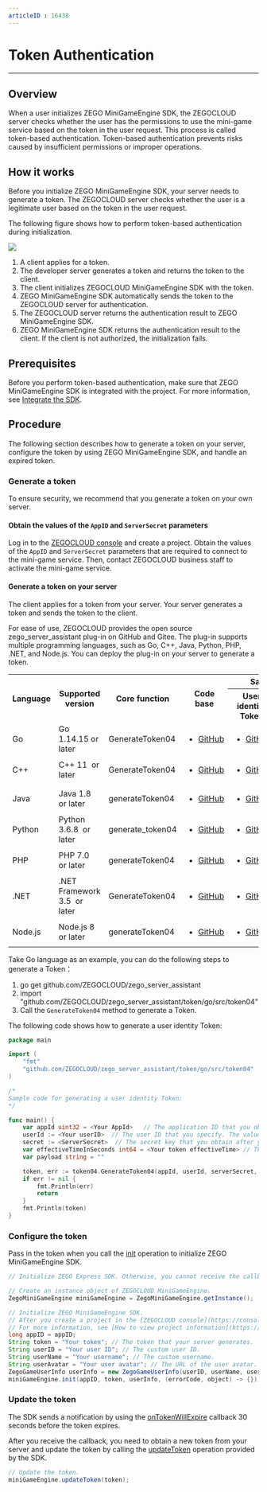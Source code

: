 ```yaml
---
articleID : 16438
---
```


# Token Authentication

---

## Overview

When a user initializes ZEGO MiniGameEngine SDK, the ZEGOCLOUD server checks whether the user has the permissions to use the mini-game service based on the token in the user request. This process is called token-based authentication. Token-based authentication prevents risks caused by insufficient permissions or improper operations.

## How it works

Before you initialize ZEGO MiniGameEngine SDK, your server needs to generate a token. The ZEGOCLOUD server checks whether the user is a legitimate user based on the token in the user request.

The following figure shows how to perform token-based authentication during initialization.

<Frame width="512" height="auto" caption="">
  <img src="https://doc-media.zego.im/sdk-doc/Pics/zegocloud/mini_game/TokenAuthentication1.png" />
</Frame>

1. A client applies for a token.
2. The developer server generates a token and returns the token to the client.
3. The client initializes ZEGOCLOUD MiniGameEngine SDK with the token.
4. ZEGO MiniGameEngine SDK automatically sends the token to the ZEGOCLOUD server for authentication.
5. The ZEGOCLOUD server returns the authentication result to ZEGO MiniGameEngine SDK.
6. ZEGO MiniGameEngine SDK returns the authentication result to the client. If the client is not authorized, the initialization fails.

## Prerequisites

Before you perform token-based authentication, make sure that ZEGO MiniGameEngine SDK is integrated with the project. For more information, see [Integrate the SDK](./Integrate%20SDK.mdx).

## Procedure

The following section describes how to generate a token on your server, configure the token by using ZEGO MiniGameEngine SDK, and handle an expired token.

###  Generate a token

<Warning title="Warning">

To ensure security, we recommend that you generate a token on your own server.

</Warning>

#### Obtain the values of the `AppID` and `ServerSecret` parameters

Log in to the [ZEGOCLOUD console](https://console.zegocloud.com) and create a project. Obtain the values of the `AppID` and `ServerSecret` parameters that are required to connect to the mini-game service. Then, contact ZEGOCLOUD business staff to activate the mini-game service.

#### Generate a token on your server

<Note title="Note">

The client applies for a token from your server. Your server generates a token and sends the token to the client.

</Note>

For ease of use, ZEGOCLOUD provides the open source zego_server_assistant plug-in on GitHub and Gitee. The plug-in supports multiple programming languages, such as Go, C++, Java, Python, PHP, .NET, and Node.js. You can deploy the plug-in on your server to generate a token.

<table>
  <tbody><tr>
    <th rowspan="2">Language</th>
    <th rowspan="2">Supported version</th>
    <th rowspan="2">Core function</th>
    <th rowspan="2">Code base</th>
    <th colspan="2">Sample code</th>
  </tr>
  <tr>
    <th>User identity Token</th>
    <th>User privilege Token</th>
  </tr>
  <tr>
    <td>Go</td>
    <td>Go 1.14.15 or later</td>
    <td>GenerateToken04</td>
    <td><ul><li><a target="_blank" href="https://github.com/ZEGOCLOUD/zego_server_assistant/blob/master/token/go/src/token04">GitHub</a></li></ul></td>
    <td><ul><li><a target="_blank" href="https://github.com/ZEGOCLOUD/zego_server_assistant/blob/master/token/go/sample/sample-base.go">GitHub</a></li></ul></td>
    <td><ul><li><a target="_blank" href="https://github.com/ZEGOCLOUD/zego_server_assistant/blob/master/token/go/sample/sample-for-rtcroom.go">GitHub</a></li></ul></td>
  </tr>
  <tr>
    <td>C++</td>
    <td>C++ 11&nbsp; or later</td>
    <td>GenerateToken04</td>
    <td><ul><li><a target="_blank" href="https://github.com/ZEGOCLOUD/zego_server_assistant/blob/master/token/c%2B%2B">GitHub</a></li></ul></td>
    <td colspan="2"><ul><li><a target="_blank" href="https://github.com/ZEGOCLOUD/zego_server_assistant/blob/master/token/c%2B%2B/sample/demo/main.cc">GitHub</a></li></ul></td>
  </tr>
  <tr>
    <td>Java</td>
    <td>Java 1.8&nbsp; or later</td>
    <td>generateToken04</td>
    <td><ul><li><a target="_blank" href="https://github.com/ZEGOCLOUD/zego_server_assistant/blob/master/token/java/token04">GitHub</a></li></ul></td>
    <td><ul><li><a target="_blank" href="https://github.com/ZEGOCLOUD/zego_server_assistant/blob/master/token/java/token04/src/im/zego/serverassistant/sample/Token04SampleBase.java">GitHub</a></li></ul></td>
    <td><ul><li><a target="_blank" href="https://github.com/ZEGOCLOUD/zego_server_assistant/blob/master/token/java/token04/src/im/zego/serverassistant/sample/Token04SampleForRtcRoom.java">GitHub</a></li></ul></td>
  </tr>
  <tr>
    <td>Python</td>
    <td>Python 3.6.8&nbsp; or later</td>
    <td>generate_token04</td>
    <td><ul><li><a target="_blank" href="https://github.com/ZEGOCLOUD/zego_server_assistant/blob/master/token/python/token04">GitHub</a></li></ul></td>
    <td><ul><li><a target="_blank" href="https://github.com/ZEGOCLOUD/zego_server_assistant/blob/master/token/python/token04/test/base_sample.py">GitHub</a></li></ul></td>
    <td><ul><li><a target="_blank" href="https://github.com/ZEGOCLOUD/zego_server_assistant/blob/master/token/python/token04/test/rtcroom_sample.py">GitHub</a></li></ul></td>
  </tr>
  <tr>
    <td>PHP</td>
    <td>PHP 7.0&nbsp; or later</td>
    <td>generateToken04</td>
    <td><ul><li><a target="_blank" href="https://github.com/ZEGOCLOUD/zego_server_assistant/blob/master/token/php/token04">GitHub</a></li></ul></td>
    <td><ul><li><a target="_blank" href="https://github.com/ZEGOCLOUD/zego_server_assistant/blob/master/token/php/token04/test/test.php">GitHub</a></li></ul></td>
    <td><ul><li><a target="_blank" href="https://github.com/ZEGOCLOUD/zego_server_assistant/blob/master/token/php/token04/test/testForRtcRoom.php">GitHub</a></li></ul></td>
  </tr>
  <tr>
    <td>.NET</td>
    <td>.NET Framework 3.5&nbsp; or later</td>
    <td>GenerateToken04</td>
    <td><ul><li><a target="_blank" href="https://github.com/ZEGOCLOUD/zego_server_assistant/blob/master/token/.net">GitHub</a></li></ul></td>
    <td colspan="2"><ul><li><a target="_blank" href="https://github.com/ZEGOCLOUD/zego_server_assistant/blob/master/token/.net/demo/WindowsFormsApp1/Form1.cs">GitHub</a></li></ul></td>
  </tr>
  <tr>
    <td>Node.js</td>
    <td>Node.js 8&nbsp; or later</td>
    <td>generateToken04</td>
    <td><ul><li><a target="_blank" href="https://github.com/ZEGOCLOUD/zego_server_assistant/blob/master/token/nodejs">GitHub</a></li></ul></td>
    <td><ul><li><a target="_blank" href="https://github.com/ZEGOCLOUD/zego_server_assistant/blob/master/token/nodejs/sample/sample-base.js">GitHub</a></li></ul></td>
    <td><ul><li><a target="_blank" href="https://github.com/ZEGOCLOUD/zego_server_assistant/blob/master/token/nodejs/sample/sample-rtc-room.js">GitHub</a></li></ul></td>
  </tr>
</tbody></table>


Take Go language as an example, you can do the following steps to generate a Token：

1. go get github.com/ZEGOCLOUD/zego_server_assistant
2. import "github.com/ZEGOCLOUD/zego_server_assistant/token/go/src/token04"
3. Call the `GenerateToken04` method to generate a Token.

The following code shows how to generate a user identity Token:


```go
package main

import (
    "fmt"
    "github.com/ZEGOCLOUD/zego_server_assistant/token/go/src/token04"
)

/*
Sample code for generating a user identity Token: 
*/

func main() {
    var appId uint32 = <Your AppId>   // The application ID that you obtain after you create a project in the ZEGOCLOUD console. The value is of the UINT32 type.
    userId := <Your userID>  // The user ID that you specify. The value is of the STRING type.
    secret := <ServerSecret>  // The secret key that you obtain after you create a project in the ZEGOCLOUD console. The value is a string of 32 bytes.
    var effectiveTimeInSeconds int64 = <Your token effectiveTime> // The validity period of the token. The value is of the INT64 type. Unit: seconds.
    var payload string = ""

    token, err := token04.GenerateToken04(appId, userId, serverSecret, effectiveTimeInSeconds, payload)
    if err != nil {
        fmt.Println(err)
        return
    }
    fmt.Println(token)
}
```


###  Configure the token

Pass in the token when you call the [init](@init) operation to initialize ZEGO MiniGameEngine SDK.

```java
// Initialize ZEGO Express SDK. Otherwise, you cannot receive the callback of the `init` operation.

// Create an instance object of ZEGOCLOUD MiniGameEngine.
ZegoMiniGameEngine miniGameEngine = ZegoMiniGameEngine.getInstance();

// Initialize ZEGO MiniGameEngine SDK.
// After you create a project in the [ZEGOCLOUD console](https://console.zegocloud.com/), you can obtain the application ID from the project information. Append an "L" to the application ID. Example: 1234567890L.
// For more information, see [How to view project information](https://www.zegocloud.com/docs/admin-console/view-project-information).
long appID = appID;
String token = "Your token"; // The token that your server generates.
String userID = "Your user ID"; // The custom user ID.
String userName = "Your username"; // The custom username.
String userAvatar = "Your user avatar"; // The URL of the user avatar.
ZegoGameUserInfo userInfo = new ZegoGameUserInfo(userID, userName, userAvatar);
miniGameEngine.init(appID, token, userInfo, (errorCode, object) -> {});
```

###  Update the token

The SDK sends a notification by using the [onTokenWillExpire](@onTokenWillExpire) callback 30 seconds before the token expires.

After you receive the callback, you need to obtain a new token from your server and update the token by calling the [updateToken](@updateToken) operation provided by the SDK.

```java
// Update the token.
miniGameEngine.updateToken(token);
```
